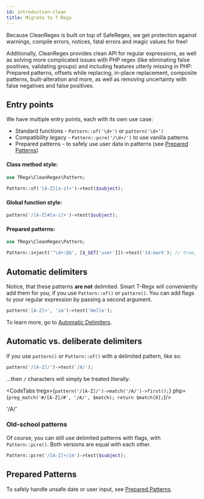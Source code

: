 ```yaml
---
id: introduction-clean
title: Migrate to T-Regx
---
```


Because CleanRegex is built on top of SafeRegex, we get protection against warnings, compile errors, notices,
fatal errors and magic values for free!

Additionally, CleanRegex provides clean API for regular expressions, as well as solving more complicated
issues with PHP regex (like eliminating false positives, validating groups) and including features utterly missing
in PHP: Prepared patterns, offsets while replacing, in-place replacement, composite patterns, built-alteration and more,
as well as removing uncertainty with false negatives and false positives.

## Entry points

We have multiple entry points, each with its own use case:
 - Standard functions - `Pattern::of('\d+')` or `pattern('\d+')`
 - Compatibility legacy - `Pattern::pcre('/\d+/')` to use vanilla patterns
 - Prepared patterns - to safely use user data in patterns (see [Prepared Patterns](handling-user-input.md))

#### Class method style:

```php
use TRegx\CleanRegex\Pattern;
 
Pattern::of('[A-Z][a-z]+')->test($subject);
```

#### Global function style:

```php
pattern('/[A-Z]#[a-z]+')->test($subject);
```

#### Prepared patterns:

```php
use TRegx\CleanRegex\Pattern;

Pattern::inject('^\d+:@$', [$_GET['user']])->test('14:mark'); // true, if $_GET['user'] == 'mark'
```

## Automatic delimiters

Notice, that these patterns **are not** delimited. Smart T-Regx will conveniently add them for you, if you 
use `Pattern::of()` or `pattern()`. You can add flags to your regular expression by passing a second argument.

```php
pattern('[A-Z]+', 'im')->test('Hello');
```

To learn more, go to [Automatic Delimiters](delimiters.mdx).

## Automatic vs. deliberate delimiters

If you use `pattern()` or `Pattern::of()` with a delimited pattern, like so:

```php
pattern('/[A-Z]/')->test('/A/');
```

...then `/` characters will simply be treated literally:


<CodeTabs
  tregx={`pattern('/[A-Z]/')->match('/A/')->first();`}
  php={`preg_match('#/[A-Z]/#', '/A/', $match);
return $match[0];`}/>

<Result>'/A/'</Result>

### Old-school patterns

Of course, you can still use delimited patterns with flags, with `Pattern::pcre()`. Both versions are equal with each other.

```php
Pattern::pcre('/[A-Z]+/im')->test($subject);
```

## Prepared Patterns

To safely handle unsafe date or user input, see [Prepared Patterns](prepared-patterns.md).
